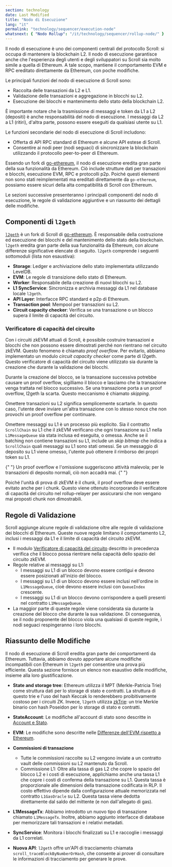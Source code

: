 ```yaml
---
section: technology
date: Last Modified
title: "Nodo di Esecuzione"
lang: "it"
permalink: "technology/sequencer/execution-node"
whatsnext: { "Nodo Rollup": "/it/technology/sequencer/rollup-node/" }
---
```



Il nodo di esecuzione è uno dei componenti centrali del protocollo Scroll: si occupa di mantenere la blockchain L2. Il nodo di esecuzione garantisce anche che l'esperienza degli utenti e degli sviluppatori su Scroll sia molto simile a quella di Ethereum. A tale scopo, mantiene il comportamento EVM e RPC ereditato direttamente da Ethereum, con poche modifiche.

Le principali funzioni del nodo di esecuzione di Scroll sono:
- Raccolta delle transazioni da L2 e L1.
- Validazione delle transazioni e aggregazione in blocchi su L2.
- Esecuzione dei blocchi e mantenimento dello stato della blockchain L2.

È importante notare che la trasmissione di messaggi e token da L1 a L2 (depositi) è anche responsabilità del nodo di esecuzione. I messaggi da L2 a L1 (ritiri), d'altra parte, possono essere eseguiti da qualsiasi utente su L1.

Le funzioni secondarie del nodo di esecuzione di Scroll includono:
- Offerta di API RPC standard di Ethereum e alcune API estese di Scroll.
- Consentire ai nodi peer (nodi seguaci) di sincronizzare la blockchain utilizzando il protocollo peer-to-peer di Ethereum.

Essendo un fork di [go-ethereum](https://github.com/ethereum/go-ethereum), il nodo di esecuzione eredita gran parte della sua funzionalità da Ethereum. Ciò include strutture dati per transazioni e blocchi, esecuzione EVM, RPC e protocolli p2p. Poiché questi elementi non sono stati reimplementati ma ereditati direttamente da `go-ethereum`, possiamo essere sicuri della alta compatibilità di Scroll con Ethereum.

Le sezioni successive presenteranno i principali componenti del nodo di esecuzione, le regole di validazione aggiuntive e un riassunto dei dettagli delle modifiche.

## Componenti di `l2geth`

[`l2geth`](https://github.com/scroll-tech/go-ethereum) è un fork di Scroll di [go-ethereum](https://github.com/ethereum/go-ethereum). È responsabile della costruzione ed esecuzione dei blocchi e del mantenimento dello stato della blockchain. `l2geth` eredita gran parte della sua funzionalità da Ethereum, con alcune differenze significative elencate di seguito. `l2geth` comprende i seguenti sottomoduli (lista non esaustiva):
- **Storage**: Ledger e archiviazione dello stato implementata utilizzando LevelDB.
- **EVM**: Le regole di transizione dello stato di Ethereum.
- **Worker**: Responsabile della creazione di nuovi blocchi su L2.
- **L1 SyncService**: Sincronizza e archivia messaggi da L1 nel database locale `l2geth`.
- **API Layer**: Interfacce RPC standard e p2p di Ethereum.
- **Transaction pool**: Mempool per transazioni su L2.
- **Circuit capacity checker**: Verifica se una transazione o un blocco supera il limite di capacità del circuito.

### Verificatore di capacità del circuito

Con i circuiti zkEVM attuali di Scroll, è possibile costruire transazioni e blocchi che non possono essere dimostrati perché non rientrano nel circuito zkEVM. Questo fenomeno è chiamato *proof overflow*. Per evitarlo, abbiamo implementato un modulo *circuit capacity checker* come parte di l2geth. Questo verificatore di capacità del circuito viene utilizzato sia durante la creazione che durante la validazione dei blocchi.

Durante la creazione del blocco, se la transazione successiva potrebbe causare un proof overflow, sigilliamo il blocco e lasciamo che la transazione venga trattata nel blocco successivo. Se una transazione porta a un proof overflow, l2geth la scarta. Questo meccanismo è chiamato *skipping*.

Omettere transazioni su L2 significa semplicemente scartarle. In questo caso, l'utente deve inviare un'altra transazione con lo stesso nonce che non provochi un proof overflow per continuare.

Omettere messaggi su L1 è un processo più esplicito. Sia il contratto `ScrollChain` su L1 che il zkEVM verificano che ogni transazione su L1 nella `L1MessageQueue` sia stata inclusa ed eseguita, o omessa. Anche se il batching non contiene transazioni su L1, include un *skip bitmap* che indica a `ScrollChain` quali messaggi su L1 sono stati omessi. Se un messaggio di deposito su L1 viene omesso, l'utente può ottenere il rimborso dei propri token su L1.

<Aside type="note" title="Nota">
  {" "}
  Un proof overflow e l'omissione suggeriscono attività malevola; per le transazioni di deposito normali, ciò non accadrà mai.
  {" "}
</Aside>

Poiché l'unità di prova di zkEVM è il chunk, il proof overflow deve essere evitato anche per i chunk.
Questo viene ottenuto incorporando il verificatore di capacità del circuito nel rollup-relayer per assicurarsi che non vengano mai proposti chunk non dimostrabili.

## Regole di Validazione

Scroll aggiunge alcune regole di validazione oltre alle regole di validazione dei blocchi di Ethereum. Queste nuove regole limitano il comportamento L2, inclusi i messaggi da L1 e il limite di capacità del circuito zkEVM.
- Il modulo [Verificatore di capacità del circuito](/it/technology/sequencer/execution-node/#verificatore-di-capacità-del-circuito) descritto in precedenza verifica che il blocco possa rientrare nella capacità dello spazio del circuito zkEVM.
- Regole relative ai messaggi su L1:
    - I messaggi su L1 di un blocco devono essere contigui e devono essere posizionati all'inizio del blocco.
    - I messaggi su L1 di un blocco devono essere inclusi nell'ordine in `L1MessageQueue`, cioè devono essere inclusi con `QueueIndex` crescente.
    - I messaggi su L1 di un blocco devono corrispondere a quelli presenti nel contratto `L1MessageQueue`.
- La maggior parte di queste regole viene considerata sia durante la creazione del blocco che durante la sua validazione. Di conseguenza, se il nodo proponente del blocco viola una qualsiasi di queste regole, i nodi seguaci respingeranno i loro blocchi.

## Riassunto delle Modifiche

Il nodo di esecuzione di Scroll eredita gran parte dei comportamenti da Ethereum. Tuttavia, abbiamo dovuto apportare alcune modifiche incompatibili con Ethereum in `l2geth` per consentire una prova più efficiente. Questa sezione fornisce un elenco non esaustivo delle modifiche, insieme alla loro giustificazione.

- **State and storage tree**: Ethereum utilizza il MPT (Merkle-Patricia Trie) come struttura dati per lo storage di stato e contratti. La struttura di questo trie e l'uso del hash Keccak lo renderebbero proibitivamente costoso per i circuiti ZK. Invece, `l2geth` utilizza [zkTrie](/it/technology/sequencer/zktrie): un trie Merkle binario con hash Poseidon per lo storage di stato e contratti.
- **StateAccount**: Le modifiche all'account di stato sono descritte in [Account e Stato](/technology/chain/accounts).
- **EVM**: Le modifiche sono descritte nelle [Differenze dell'EVM rispetto a Ethereum](/it/technology/chain/differences).
- **Commissioni di transazione**
  - Tutte le commissioni raccolte su L2 vengono inviate a un contratto vault delle commissioni su L2 mantenuto da Scroll.
  - Commissione L1: Oltre alla tassa di gas L2 che copre lo spazio del blocco L2 e i costi di esecuzione, applichiamo anche una tassa L1 che copre i costi di conferma della transazione su L1. Questa tassa è proporzionale alle dimensioni della transazione codificata in RLP. Il costo effettivo dipende dalla configurazione attuale memorizzata nel contratto `L1GasOracle` su L2. Questa tassa viene dedotta direttamente dal saldo del mittente (e non dall'allegato di gas).

- **L1MessageTx**: Abbiamo introdotto un nuovo tipo di transazione chiamato `L1MessageTx`. Inoltre, abbiamo aggiunto interfacce di database per memorizzare tali transazioni e i relativi metadati.

- **SyncService**: Monitora i blocchi finalizzati su L1 e raccoglie i messaggi da L1 correlati.

- **Nuova API**: `l2geth` offre un'API di tracciamento chiamata `scroll_traceBlockByNumberOrHash`, che consente ai prover di consultare le informazioni di tracciamento per generare le prove.
